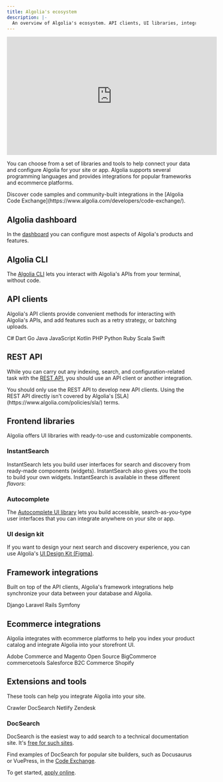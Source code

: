 ```yaml
---
title: Algolia's ecosystem
description: |-
  An overview of Algolia's ecosystem. API clients, UI libraries, integrations, the dashboard, and more.
---
```


<iframe
  width="560"
  height="315"
  src="https://www.youtube.com/embed/hvjf3QRAA8c"
  title="Discover Algolia #2 - Ecosystem"
  frameborder="0"
  allow="accelerometer; autoplay; clipboard-write; encrypted-media; gyroscope; picture-in-picture"
  allowfullscreen
></iframe>

You can choose from a set of libraries and tools to help connect your data and configure Algolia for your site or app.
Algolia supports several programming languages and provides integrations for popular frameworks and ecommerce platforms.

<Note>
    Discover code samples and community-built integrations in the [Algolia Code Exchange](https://www.algolia.com/developers/code-exchange/).
</Note>

## Algolia dashboard

In the [dashboard](https://dashboard.algolia.com/dashboard/) you can configure most aspects of Algolia's products and features.

## Algolia CLI

The [Algolia CLI](https://www.algolia.com/doc/tools/cli/get-started/overview/) lets you interact with Algolia's APIs from your terminal, without code.

## API clients

Algolia's API clients provide convenient methods for interacting with Algolia's APIs,
and add features such as a retry strategy, or batching uploads.

<CardGroup cols={2}>
  <Card title="Guide" icon="book" href="https://www.algolia.com/doc/libraries/csharp/v7/" horizontal="true">
    C#
  </Card>
  <Card title="Guide" icon="book" href="https://www.algolia.com/doc/libraries/dart/v1/" horizontal="true">
    Dart
  </Card>
  <Card title="Guide" icon="book" href="https://www.algolia.com/doc/libraries/go/v4/" horizontal="true">
    Go
  </Card>
  <Card title="Guide" icon="book" href="https://www.algolia.com/doc/libraries/java/v4/" horizontal="true">
    Java
  </Card>
  <Card title="Guide" icon="book" href="https://www.algolia.com/doc/libraries/javascript/v5/" horizontal="true">
    JavaScript
  </Card>
  <Card title="Guide" icon="book" href="https://www.algolia.com/doc/libraries/kotlin/v3/" horizontal="true">
    Kotlin
  </Card>
  <Card title="Guide" icon="book" href="https://www.algolia.com/doc/libraries/php/v4/" horizontal="true">
    PHP
  </Card>
  <Card title="Guide" icon="book" href="https://www.algolia.com/doc/libraries/python/v4/" horizontal="true">
    Python
  </Card>
  <Card title="Guide" icon="book" href="https://www.algolia.com/doc/libraries/ruby/v3/" horizontal="true">
    Ruby
  </Card>
  <Card title="Guide" icon="book" href="https://www.algolia.com/doc/libraries/scala/v2/" horizontal="true">
    Scala
  </Card>
  <Card title="Guide" icon="book" href="https://www.algolia.com/doc/libraries/swift/v9/" horizontal="true">
    Swift
  </Card>
</CardGroup>

## REST API

While you can carry out any indexing, search, and configuration-related task with the [REST API](/api-reference/overview/),
you should use an API client or another integration.

<Warning>
    You should only use the REST API to develop new API clients.
    Using the REST API directly isn't covered by Algolia's [SLA](https://www.algolia.com/policies/sla/) terms.
</Warning>

## Frontend libraries

Algolia offers UI libraries with ready-to-use and customizable components.

### InstantSearch

InstantSearch lets you build user interfaces for search and discovery from ready-made components (widgets).
InstantSearch also gives you the tools to build your own widgets.
InstantSearch is available in these different _flavors_:


<InstantSearch />

### Autocomplete

The [Autocomplete UI library](https://www.algolia.com/doc/ui-libraries/autocomplete/introduction/what-is-autocomplete/) lets you build accessible, search-as-you-type user interfaces that you can integrate anywhere on your site or app.

### UI design kit

If you want to design your next search and discovery experience,
you can use Algolia's [UI Design Kit (Figma)](https://www.algolia.com/doc/guides/building-search-ui/resources/ui-kit/js/).

## Framework integrations

Built on top of the API clients,
Algolia's framework integrations help synchronize your data between your database and Algolia.

<CardGroup cols={2}>
  <Card title="Guide" icon="book" href="https://www.algolia.com/doc/framework-integration/django/setup/" horizontal="true">
    Django
  </Card>
  <Card title="Guide" icon="book" href="https://www.algolia.com/doc/framework-integration/laravel/getting-started/introduction-to-scout-extended/" horizontal="true">
    Laravel
  </Card>
  <Card title="Guide" icon="book" href="https://www.algolia.com/doc/framework-integration/rails/getting-started/setup/" horizontal="true">
    Rails
  </Card>
  <Card title="Guide" icon="book" href="https://www.algolia.com/doc/framework-integration/symfony/getting-started/algolia-searchbundle/" horizontal="true">
    Symfony
  </Card>
</CardGroup>

## Ecommerce integrations

Algolia integrates with ecommerce platforms to help you index your product catalog and integrate Algolia
into your storefront UI.

<CardGroup cols={2}>
  <Card title="Guide" icon="book" href="https://www.algolia.com/doc/integration/magento-2/getting-started/quick-start/" horizontal="true">
    Adobe Commerce and Magento Open Source
  </Card>
  <Card title="Guide" icon="book" href="https://www.algolia.com/doc/integration/bigcommerce/get-started/installation/" horizontal="true">
    BigCommerce
  </Card>
  <Card title="Guide" icon="book" href="https://www.algolia.com/doc/integration/commercetools/get-started/installation/" horizontal="true">
    commercetools
  </Card>
  <Card title="Guide" icon="book" href="https://www.algolia.com/doc/integration/salesforce-commerce-cloud-b2c/getting-started/introduction/" horizontal="true">
    Salesforce B2C Commerce
  </Card>
  <Card title="Guide" icon="book" href="https://www.algolia.com/doc/integration/shopify/getting-started/quick-start/" horizontal="true">
    Shopify
  </Card>
</CardGroup>

## Extensions and tools

These tools can help you integrate Algolia into your site.

<CardGroup cols={2}>
  <Card title="Guide" icon="book" href="https://www.algolia.com/doc/tools/crawler/getting-started/overview/" horizontal="true">
    Crawler
  </Card>
  <Card title="DocSearch" icon="globe-pointer" href="https://docsearch.algolia.com/" horizontal="true">
    DocSearch
  </Card>
  <Card title="Guide" icon="book" href="https://www.algolia.com/doc/tools/crawler/netlify-plugin/quick-start/" horizontal="true">
    Netlify
  </Card>
  <Card title="Guide" icon="book" href="hhttps://www.algolia.com/doc/integration/zendesk/get-started/" horizontal="true">
    Zendesk
  </Card>
</CardGroup>

### DocSearch

DocSearch is the easiest way to add search to a technical documentation site.
It's [free for such sites](https://docsearch.algolia.com/docs/who-can-apply/).

Find examples of DocSearch for popular site builders, such as Docusaurus or VuePress,
in the [Code Exchange](https://www.algolia.com/developers/code-exchange/?refinementList%5Bproduct_features%5D%5B0%5D=Algolia%20Crawler).

To get started, [apply online](https://docsearch.algolia.com/apply/).